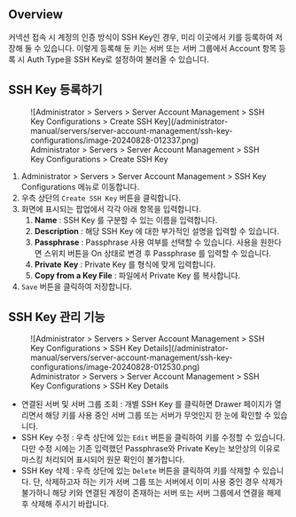 ## Overview

커넥션 접속 시 계정의 인증 방식이 SSH Key인 경우, 미리 이곳에서 키를 등록하여 저장해 둘 수 있습니다. 이렇게 등록해 둔 키는 서버 또는 서버 그룹에서 Account 항목 등록 시 Auth Type을 SSH Key로 설정하여 불러올 수 있습니다.


## SSH Key 등록하기

<figure data-layout="center" data-align="center">
![Administrator &gt; Servers &gt; Server Account Management &gt; SSH Key Configurations &gt; Create SSH Key](/administrator-manual/servers/server-account-management/ssh-key-configurations/image-20240828-012337.png)
<figcaption>
Administrator &gt; Servers &gt; Server Account Management &gt; SSH Key Configurations &gt; Create SSH Key
</figcaption>
</figure>

1. Administrator &gt; Servers &gt; Server Account Management &gt; SSH Key Configurations 메뉴로 이동합니다. 
2. 우측 상단의 `Create SSH Key` 버튼을 클릭합니다. 
3. 화면에 표시되는 팝업에서 각각 아래 항목을 입력합니다. 
    1.  **Name** : SSH Key 를 구분할 수 있는 이름을 입력합니다. 
    2.  **Description** : 해당 SSH Key 에 대한 부가적인 설명을 입력할 수 있습니다. 
    3.  **Passphrase** : Passphrase 사용 여부를 선택할 수 있습니다. 사용을 원한다면 스위치 버튼을 On 상태로 변경 후 Passphrase 를 입력할 수 있습니다. 
    4.  **Private**   **Key** : Private Key 를 형식에 맞게 입력합니다. 
    5.  **Copy from a Key File**  : 파일에서 Private Key 를 복사합니다.
4. `Save` 버튼을 클릭하여 저장합니다. 


## SSH Key 관리 기능

<figure data-layout="center" data-align="center">
![Administrator &gt; Servers &gt; Server Account Management &gt; SSH Key Configurations &gt; SSH Key Details](/administrator-manual/servers/server-account-management/ssh-key-configurations/image-20240828-012530.png)
<figcaption>
Administrator &gt; Servers &gt; Server Account Management &gt; SSH Key Configurations &gt; SSH Key Details
</figcaption>
</figure>

* 연결된 서버 및 서버 그룹 조회 : 개별 SSH Key 를 클릭하면 Drawer 페이지가 열리면서 해당 키를 사용 중인 서버 그룹 또는 서버가 무엇인지 한 눈에 확인할 수 있습니다. 
* SSH Key 수정 : 우측 상단에 있는 `Edit` 버튼을 클릭하여 키를 수정할 수 있습니다. 다만 수정 시에는 기존 입력했던 Passphrase와 Private Key는 보안상의 이유로 마스킹 처리되어 표시되어 원문 확인이 불가합니다. 
* SSH Key 삭제 : 우측 상단에 있는 `Delete` 버튼을 클릭하여 키를 삭제할 수 있습니다. 단, 삭제하고자 하는 키가 서버 그룹 또는 서버에서 이미 사용 중인 경우 삭제가 불가하니 해당 키와 연결된 계정이 존재하는 서버 또는 서버 그룹에서 연결을 해제 후 삭제해 주시기 바랍니다. 

